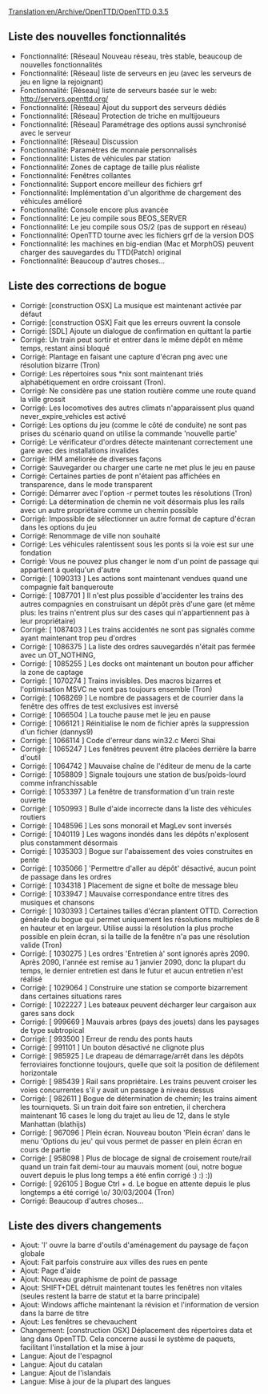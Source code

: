 [[Translation:en/Archive/OpenTTD/OpenTTD 0.3.5]]

{{fr/Archive/OpenTTD/Navigation}}
{{fr/Archive/OpenTTD/Livraison|prec=fr/Archive/OpenTTD/OpenTTD 0.3.4|suiv=fr/Archive/OpenTTD/OpenTTD 0.3.6|date=24/12/2004}}

==Liste des nouvelles fonctionnalités==
*Fonctionnalité: [Réseau] Nouveau réseau, très stable, beaucoup de nouvelles fonctionnalités
*Fonctionnalité: [Réseau] liste de serveurs en jeu (avec les serveurs de jeu en ligne la rejoignant)
*Fonctionnalité: [Réseau] liste de serveurs basée sur le web: http://servers.openttd.org/
*Fonctionnalité: [Réseau] Ajout du support des serveurs dédiés
*Fonctionnalité: [Réseau] Protection de triche en multijoueurs
*Fonctionnalité: [Réseau] Paramétrage des options aussi synchronisé avec le serveur
*Fonctionnalité: [Réseau] Discussion
*Fonctionnalité: Paramètres de monnaie personnalisés
*Fonctionnalité: Listes de véhicules par station
*Fonctionnalité: Zones de captage de taille plus réaliste
*Fonctionnalité: Fenêtres collantes
*Fonctionnalité: Support encore meilleur des fichiers grf
*Fonctionnalité: Implémentation d'un algorithme de chargement des véhicules amélioré
*Fonctionnalité: Console encore plus avancée
*Fonctionnalité: Le jeu compile sous BEOS_SERVER
*Fonctionnalité: Le jeu compile sous OS/2 (pas de support en réseau)
*Fonctionnalité: OpenTTD tourne avec les fichiers grf de la version DOS
*Fonctionnalité: les machines en big-endian (Mac et MorphOS) peuvent charger des sauvegardes du TTD(Patch) original
*Fonctionnalité: Beaucoup d'autres choses...

==Liste des corrections de bogue==
*Corrigé: [construction OSX] La musique est maintenant activée par défaut
*Corrigé: [construction OSX] Fait que les erreurs ouvrent la console
*Corrigé: [SDL] Ajoute un dialogue de confirmation en quittant la partie
*Corrigé: Un train peut sortir et entrer dans le même dépôt en même temps, restant ainsi bloqué
*Corrigé: Plantage en faisant une capture d'écran png avec une résolution bizarre (Tron)
*Corrigé: Les répertoires sous *nix sont maintenant triés alphabétiquement en ordre croissant (Tron).
*Corrigé: Ne considère pas une station routière comme une route quand la ville grossit
*Corrigé: Les locomotives des autres climats n'apparaissent plus quand never_expire_vehicles est activé
*Corrigé: Les options du jeu (comme le côté de conduite) ne sont pas prises du scénario quand on utilise la commande 'nouvelle partie'
*Corrigé: Le vérificateur d'ordres détecte maintenant correctement une gare avec des installations invalides
*Corrigé: IHM améliorée de diverses façons
*Corrigé: Sauvegarder ou charger une carte ne met plus le jeu en pause
*Corrigé: Certaines parties de pont n'étaient pas affichées en transparence, dans le mode transparent
*Corrigé: Démarrer avec l'option -r permet toutes les résolutions (Tron)
*Corrigé: La détermination de chemin ne voit désormais plus les rails avec un autre propriétaire comme un chemin possible
*Corrigé: Impossible  de sélectionner un autre format de capture d'écran dans les options du jeu
*Corrigé: Renommage de ville non souhaité
*Corrigé: Les véhicules ralentissent sous les ponts si la voie est sur une fondation
*Corrigé: Vous ne pouvez plus changer le nom d'un point de passage qui appartient à quelqu'un d'autre
*Corrigé: [ 1090313 ] Les actions sont maintenant vendues quand une compagnie fait banqueroute
*Corrigé: [ 1087701 ] Il n'est plus possible d'accidenter les trains des autres compagnies en construisant un dépôt près d'une gare (et même plus: les trains n'entrent plus sur des cases qui n'appartiennent pas à leur propriétaire)
*Corrigé: [ 1087403 ] Les trains accidentés ne sont pas signalés comme ayant maintenant trop peu d'ordres
*Corrigé: [ 1086375 ] La liste des ordres sauvegardés n'était pas fermée avec un OT_NOTHING,
*Corrigé: [ 1085255 ] Les docks ont maintenant un bouton pour afficher la zone de captage
*Corrigé: [ 1070274 ] Trains invisibles. Des macros bizarres et l'optimisation MSVC ne vont pas toujours ensemble (Tron)
*Corrigé: [ 1068269 ] Le nombre de passagers et de courrier dans la fenêtre des offres de test exclusives est inversé
*Corrigé: [ 1066504 ] La touche pause met le jeu en pause
*Corrigé: [ 1066121 ] Réinitialise le nom de fichier après la suppression d'un fichier (dannys9)
*Corrigé: [ 1066114 ] Code d'erreur dans win32.c Merci Shai
*Corrigé: [ 1065247 ] Les fenêtres peuvent être placées derrière la barre d'outil
*Corrigé: [ 1064742 ] Mauvaise chaîne de l'éditeur de menu de la carte
*Corrigé: [ 1058809 ] Signale toujours une station de bus/poids-lourd comme infranchissable
*Corrigé: [ 1053397 ] La fenêtre de transformation d'un train reste ouverte
*Corrigé: [ 1050993 ] Bulle d'aide incorrecte dans la liste des véhicules routiers
*Corrigé: [ 1048596 ] Les sons monorail et MagLev sont inversés
*Corrigé: [ 1040119 ] Les wagons inondés dans les dépôts n'explosent plus constamment désormais
*Corrigé: [ 1035303 ] Bogue sur l'abaissement des voies construites en pente
*Corrigé: [ 1035066 ] 'Permettre d'aller au dépôt' désactivé, aucun point de passage dans les ordres
*Corrigé: [ 1034318 ] Placement de signe et boîte de message bleu
*Corrigé: [ 1033947 ] Mauvaise correspondance entre titres des musiques et chansons
*Corrigé: [ 1030393 ] Certaines tailles d'écran plantent OTTD. Correction générale du bogue qui permet uniquement les résolutions multiples de 8 en hauteur et en largeur. Utilise aussi la résolution la plus proche possible en plein écran, si la taille de la fenêtre n'a pas une résolution valide (Tron)
*Corrigé: [ 1030275 ] Les ordres 'Entretien à' sont ignorés après 2090. Après 2090, l'année est remise au 1 janvier 2090, donc la plupart du temps, le dernier entretien est dans le futur et aucun entretien n'est réalisé
*Corrigé: [ 1029064 ] Construire une station se comporte bizarrement dans certaines situations rares
*Corrigé: [ 1022227 ] Les bateaux peuvent décharger leur cargaison aux gares sans dock
*Corrigé: [ 999669 ] Mauvais arbres (pays des jouets) dans les paysages de type subtropical
*Corrigé: [ 993500 ] Erreur de rendu des ponts hauts
*Corrigé: [ 991101 ] Un bouton désactivé ne clignote plus
*Corrigé: [ 985925 ] Le drapeau de démarrage/arrêt dans les dépôts ferroviaires fonctionne toujours, quelle que soit la position de défilement horizontale
*Corrigé: [ 985439 ] Rail sans propriétaire. Les trains peuvent croiser les voies concurrentes s'il y avait un passage à niveau dessus
*Corrigé: [ 982611 ] Bogue de détermination de chemin; les trains aiment les tourniquets. Si un train doit faire son entretien, il cherchera maintenant 16 cases le long du trajet au lieu de 12, dans le style Manhattan (blathijs)
*Corrigé: [ 967096 ] Plein écran. Nouveau bouton 'Plein écran' dans le menu 'Options du jeu' qui vous permet de passer en plein écran en cours de partie
*Corrigé: [ 958098 ] Plus de blocage de signal de croisement route/rail quand un train fait demi-tour au mauvais moment (oui, notre bogue ouvert depuis le plus long temps a été enfin corrigé :) :) :))
*Corrigé: [ 926105 ] Bogue Ctrl + d. Le bogue en attente depuis le plus longtemps a été corrigé \o/ 30/03/2004 (Tron)
*Corrigé: Beaucoup d'autres choses...

==Liste des divers changements==
*Ajout: 'l' ouvre la barre d'outils d'aménagement du paysage de façon globale
*Ajout: Fait parfois construire aux villes des rues en pente
*Ajout: Page d'aide
*Ajout: Nouveau graphisme de point de passage
*Ajout: SHIFT+DEL détruit maintenant toutes les fenêtres non vitales (seules restent la barre de statut et la barre principale)
*Ajout: Windows affiche maintenant la révision et l'information de version dans la barre de titre
*Ajout: Les fenêtres se chevauchent
*Changement: [construction OSX] Déplacement des répertoires data et lang dans OpenTTD. Cela concerne aussi le système de paquets, facilitant l'installation et la mise à jour
*Langue: Ajout de l'espagnol
*Langue: Ajout du catalan
*Langue: Ajout de l'islandais
*Langue: Mise à jour de la plupart des langues